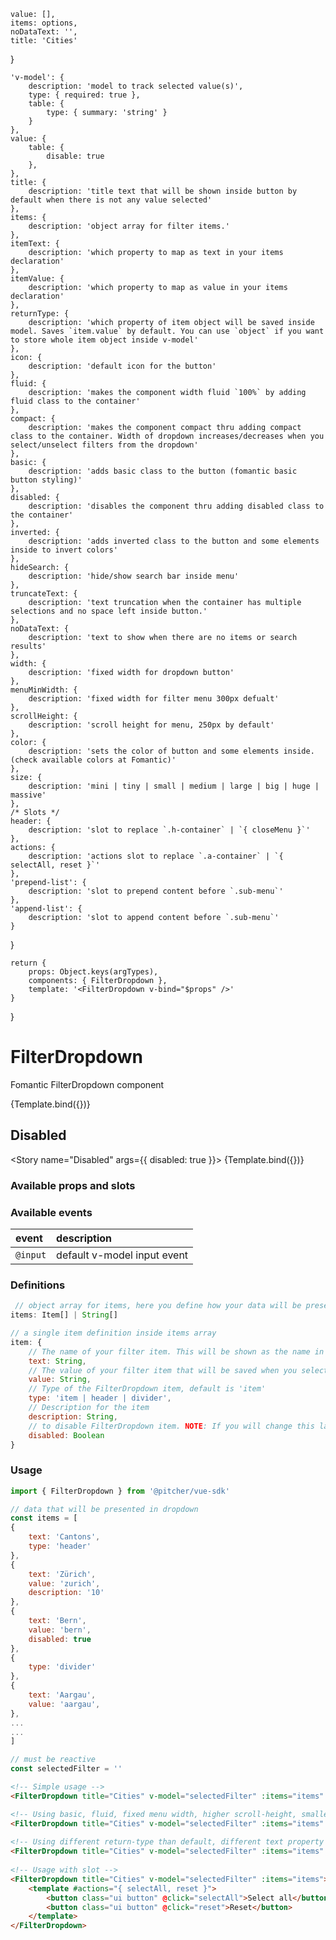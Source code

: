 

<!-- Story args -->
<!-- https://storybook.js.org/docs/react/writing-stories/args -->
    value: [],
    items: options,
    noDataText: '',
    title: 'Cities'
}

<!-- https://storybook.js.org/docs/react/api/argtypes -->
    'v-model': {
        description: 'model to track selected value(s)',
        type: { required: true },
        table: {
            type: { summary: 'string' }
        }
    },    
    value: {
        table: { 
            disable: true
        },
    },
    title: {
        description: 'title text that will be shown inside button by default when there is not any value selected'
    },
    items: {
        description: 'object array for filter items.'
    },
    itemText: {
        description: 'which property to map as text in your items declaration'
    },
    itemValue: {
        description: 'which property to map as value in your items declaration'
    },
    returnType: {
        description: 'which property of item object will be saved inside model. Saves `item.value` by default. You can use `object` if you want to store whole item object inside v-model'
    },
    icon: {
        description: 'default icon for the button'
    },
    fluid: {
        description: 'makes the component width fluid `100%` by adding fluid class to the container'
    },
    compact: {
        description: 'makes the component compact thru adding compact class to the container. Width of dropdown increases/decreases when you select/unselect filters from the dropdown'
    },
    basic: {
        description: 'adds basic class to the button (fomantic basic button styling)'
    },
    disabled: {
        description: 'disables the component thru adding disabled class to the container'
    },
    inverted: {
        description: 'adds inverted class to the button and some elements inside to invert colors'
    },
    hideSearch: {
        description: 'hide/show search bar inside menu'
    },
    truncateText: {
        description: 'text truncation when the container has multiple selections and no space left inside button.'
    },
    noDataText: {
        description: 'text to show when there are no items or search results'
    },
    width: {
        description: 'fixed width for dropdown button'
    },
    menuMinWidth: {
        description: 'fixed width for filter menu 300px defualt'
    },
    scrollHeight: {
        description: 'scroll height for menu, 250px by default'
    },
    color: {
        description: 'sets the color of button and some elements inside. (check available colors at Fomantic)'
    },
    size: {
        description: 'mini | tiny | small | medium | large | big | huge | massive'
    },
    /* Slots */
    header: {
        description: 'slot to replace `.h-container` | `{ closeMenu }`'
    },
    actions: {
        description: 'actions slot to replace `.a-container` | `{ selectAll, reset }`'
    },
    'prepend-list': {
        description: 'slot to prepend content before `.sub-menu`'
    },
    'append-list': {
        description: 'slot to append content before `.sub-menu`'
    }
}

<!-- Named exports of stories here -->
    return {
        props: Object.keys(argTypes),
        components: { FilterDropdown },
        template: '<FilterDropdown v-bind="$props" />'
    }
} 

<!-- Define story settings here -->
<Meta 
    title="Components/FilterDropdown"
    component={FilterDropdown}
    argTypes={argTypes}
    args={args}
/>

# FilterDropdown
Fomantic FilterDropdown component

<Story name="Default">
    {Template.bind({})}
</Story>

## Disabled
<Story name="Disabled" args={{ disabled: true }}>
    {Template.bind({})}
</Story>

### Available props and slots
<!-- https://storybook.js.org/docs/react/writing-docs/doc-blocks#customizing -->
<ArgsTable story="Default" />

### Available events
| event | description |
| :--- | :--- |
| `@input` | default v-model input event


### Definitions
```javascript
 // object array for items, here you define how your data will be presented in the FilterDropdown and what value they will have on selection. You can also simply use a String array.
items: Item[] | String[]

// a single item definition inside items array
item: {
    // The name of your filter item. This will be shown as the name in the menu. Also you can rename text to anything else. Let's say if you change text -> to name and set item-text="name" in your FilterDropdown properties, FilterDropdown will show name property as the text.
    text: String,
    // The value of your filter item that will be saved when you select. Same option as text applies to this property as well, combine with item-value property in FilterDropdown.
    value: String,
    // Type of the FilterDropdown item, default is 'item'
    type: 'item | header | divider',
    // Description for the item
    description: String,
    // to disable FilterDropdown item. NOTE: If you will change this later on the fly, you need to declare disable: false initially
    disabled: Boolean
}
```

### Usage
```javascript
import { FilterDropdown } from '@pitcher/vue-sdk'

// data that will be presented in dropdown
const items = [
{
    text: 'Cantons',
    type: 'header'
},
{
    text: 'Zürich',
    value: 'zurich',
    description: '10'
},
{
    text: 'Bern',
    value: 'bern',
    disabled: true
},
{
    type: 'divider'
},
{
    text: 'Aargau',
    value: 'aargau',
},
...
...
]

// must be reactive
const selectedFilter = ''
```

```html
<!-- Simple usage -->
<FilterDropdown title="Cities" v-model="selectedFilter" :items="items" />

<!-- Using basic, fluid, fixed menu width, higher scroll-height, smaller -->
<FilterDropdown title="Cities" v-model="selectedFilter" :items="items" basic fluid size="small" menu-width="500px" scroll-height="600px" />
 
<!-- Using different return-type than default, different text property to map -->
<FilterDropdown title="Cities" v-model="selectedFilter" :items="items" return-type="object" item-text="name" />
 
<!-- Usage with slot -->
<FilterDropdown title="Cities" v-model="selectedFilter" :items="items">
    <template #actions="{ selectAll, reset }">
        <button class="ui button" @click="selectAll">Select all</button>
        <button class="ui button" @click="reset">Reset</button>
    </template>
</FilterDropdown>

```
